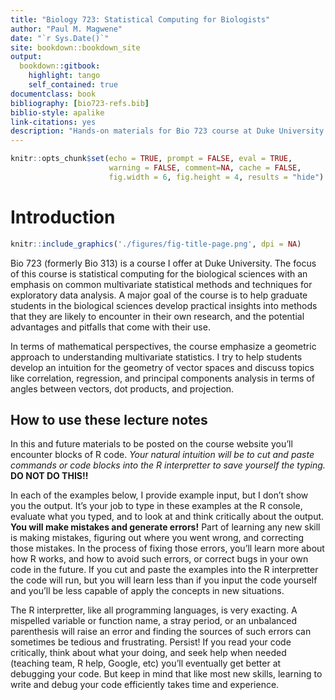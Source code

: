 ```yaml
--- 
title: "Biology 723: Statistical Computing for Biologists"
author: "Paul M. Magwene"
date: "`r Sys.Date()`"
site: bookdown::bookdown_site
output:
  bookdown::gitbook:
    highlight: tango
    self_contained: true
documentclass: book
bibliography: [bio723-refs.bib]
biblio-style: apalike
link-citations: yes
description: "Hands-on materials for Bio 723 course at Duke University."
---
```


```r
knitr::opts_chunk$set(echo = TRUE, prompt = FALSE, eval = TRUE, 
                      warning = FALSE, comment=NA, cache = FALSE,
                      fig.width = 6, fig.height = 4, results = "hide")
```

# Introduction 

```r
knitr::include_graphics('./figures/fig-title-page.png', dpi = NA)
```

Bio 723 (formerly Bio 313) is a course I offer at Duke University.  The focus of this course is statistical computing for the biological sciences with an emphasis on common multivariate statistical methods and techniques for exploratory data analysis. A major goal of the course is to help graduate students in the biological sciences develop practical insights into methods that they are likely to encounter in their own research, and the potential advantages and pitfalls that come with their use. 

In terms of mathematical perspectives, the course emphasize a geometric approach to understanding multivariate statistics.  I try to help students develop an intuition for the geometry of vector spaces and discuss topics like correlation, regression, and principal components analysis in terms of angles between vectors, dot products, and projection.




## How to use these lecture notes

In this and future materials to be posted on the course website you'll encounter blocks of R code.  *Your natural intuition will be to cut and paste commands or code blocks into the R interpretter to save yourself the typing.*  **DO NOT DO THIS!!** 

In each of the examples below, I provide example input, but I don't show you the output. It's your job to type in these examples at the R console, evaluate what you typed, and to look at and think critically about the output. **You will make mistakes and generate errors!** Part of learning any new skill is making mistakes, figuring out where you went wrong, and correcting those mistakes.  In the process of fixing those errors, you'll learn more about how R works, and how to avoid such errors, or correct bugs in your own code in the future. If you cut and paste the examples into the R interpretter the code will run, but you will learn less than if you input the code yourself and you'll be less capable of apply the concepts in new situations.   

The R interpretter, like all programming languages, is very exacting.  A mispelled variable or function name, a stray period, or an unbalanced parenthesis will raise an error and finding the sources of such errors can sometimes be tedious and frustrating.  Persist!  If you read your code critically, think about what your doing, and seek help when needed (teaching team, R help, Google, etc) you'll eventually get better at debugging your code.  But keep in mind that like most new skills, learning to write and debug your code efficiently takes time and experience.
